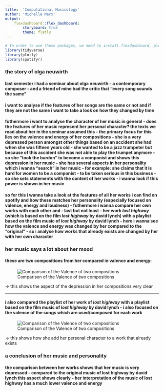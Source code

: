 ```yaml
---
title:  'Computational Musicology'
author: 'Michelle Marx'
output: 
    flexdashboard::flex_dashboard:
        storyboard: true
        theme: flatly
---
```


```r
# In order to use these packages, we need to install flexdashboard, plotly, and Cairo.
library(tidyverse)
library(plotly)
library(spotifyr)
```


### the story of olga neuwirth
#### last semester i had a seminar about olga neuwirth - a contemporary composer - and a friend of mine had the critic that "every song sounds the same"
#### i want to analyse if the features of her songs are the same or not and if they are not the same i want to take a look on how they changed by time
#### futhermore i want to analyse the character of her music in general - does the features of her music represent her personal character?  the texts we read about her in the seminar assumed this - the primary focus for this lies on the valence and energy of her compositions - she is a very depressed person amongst other things based on an accident she had when she was fifteen years old - she wanted to be a jazz trumpeter but because of this accident she was not able to play the trumpet anymore - so she "took the burdon" to become a componist and shows this depression in her music - she has several aspects in her personality which i wanna "search" in her music - for example: she claims that it is hard for women to be a componist - to be taken serious in this business - so she sets statements with the content of her works - i wanna look if this power is shown in her music
#### so for this i wanna take a look at the features of all her works i can find on spotify and how these matches her personality (especially focused on valence, energy and loudness) - futhermore i wanna compare her own works with each other and - last but not least - her work *lost highway* (which is based on the film *lost highway* by david lynch) with a playlist based on the film music of *lost highway* by david lynch - here i wanna see how the valence and energy was changed by her compared to the "original" - so i analyse how works that already exists are changed by her with her own character

### her music says a lot about her mood
#### these are two compositions from her compared in valence and energy:
![Comparison of the Valence of two compositions](violin.png)

 -> this shows the aspect of the depression in her compositions very clear

***
#### i also compared the playlist of her work of *lost highway* with a playlist based on the film music of *lost highway* by david lynch - i also focused on the valence of the songs which are used/composed for each work

![Comparison of the Valence of two compositions](losthighway.png)
 
 
 -> this shows how she add her personal character to a work that already exists

### a conclusion of her music and personality

#### the comparison between her works shows that her music is very depressed - compared to the original music of lost highway by david lynch this aspect shows clearly - her interpretation of the music of lost highway has a much lower valence and energy


